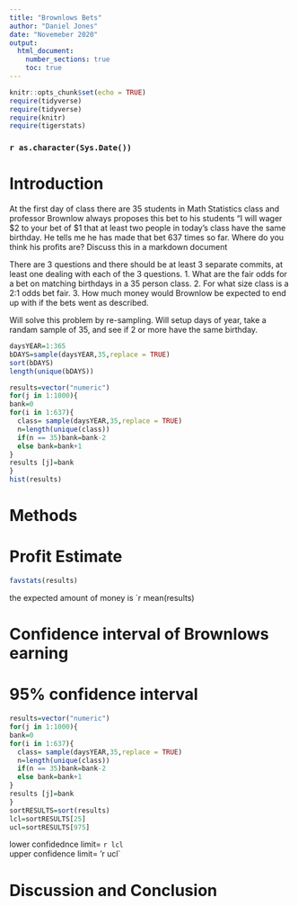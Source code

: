 ```yaml
---
title: "Brownlows Bets"
author: "Daniel Jones"
date: "Novemeber 2020"
output: 
  html_document:
    number_sections: true
    toc: true
---
```


```r
knitr::opts_chunk$set(echo = TRUE)
require(tidyverse)
require(tidyverse)
require(knitr)
require(tigerstats)
```
### `r as.character(Sys.Date())`



<!-- We recommend you use git branches -- create a separate branch for each major section i.e. Introduction, Methods, Results, Inferential Results, and Discussion and Conclusions - leave the YAML block untouched until the final merge where you put in your own name !-->

# Introduction

<!--In this section you explain what you are trying to show.  Where did the data come from?  What is the research or other question you are trying to answer?!-->

 At the first day of class there are 35 students in Math Statistics class and professor Brownlow always proposes this bet to his students "I will wager $2 to your bet of $1 that at least two people in today's class have  the same birthday.  He tells me he has made that bet 637 times so far. Where do you think his profits are? Discuss this in a markdown document

There are 3 questions and there should be at least 3 separate commits, at least one dealing with each of the 3 questions.
1. What are the fair odds for a bet on matching birthdays in a 35 person class.
2. For what size class is a 2:1 odds bet fair.
3. How much money would Brownlow be expected to end up with if the bets went as described.

Will solve this problem by re-sampling. Will setup days of year, take a randam sample of 35, and see if 2 or more have the same birthday.  

```r
daysYEAR=1:365
bDAYS=sample(daysYEAR,35,replace = TRUE)
sort(bDAYS)
length(unique(bDAYS))
```

```r
results=vector("numeric")
for(j in 1:1000){
bank=0
for(i in 1:637){
  class= sample(daysYEAR,35,replace = TRUE) 
  n=length(unique(class))
  if(n == 35)bank=bank-2
  else bank=bank+1
}
results [j]=bank
}
hist(results)
```



# Methods

<!--Decide on your methods:  In this section explain the approach you will take to attack the issue --- how will you decide on a likely estimate of professor Brownlow's earnings or losses after 637 bets. Also explain how you construct a 95% confidence interval about your estimate of his winnings !-->


# Profit Estimate

```r
favstats(results)
```
the expected amount of money is `r mean(results)

# Confidence interval of Brownlows earning  
# 95% confidence interval  

```r
results=vector("numeric")
for(j in 1:1000){
bank=0
for(i in 1:637){
  class= sample(daysYEAR,35,replace = TRUE) 
  n=length(unique(class))
  if(n == 35)bank=bank-2
  else bank=bank+1
}
results [j]=bank
}
sortRESULTS=sort(results)
lcl=sortRESULTS[25]
ucl=sortRESULTS[975]
```
lower confidednce limit= `r lcl`  
upper confidence limit= 'r ucl`  


<!--Explain and display the results of your method of coming up with the estimate of professor Brownlows betting profits!-->




<!--Explain and display your method of coming up with a 95% confidence interval of  professor Brownlows winnings (or losings)-->


# Discussion and Conclusion

<!--Discussion and conclusion here.  If professor Brownlow is consistantly making or losing money how could he change his payout so that his profits center on zero?  Also discuss what size his class should be in order to have his current scheme balance at zero profit.!-->

